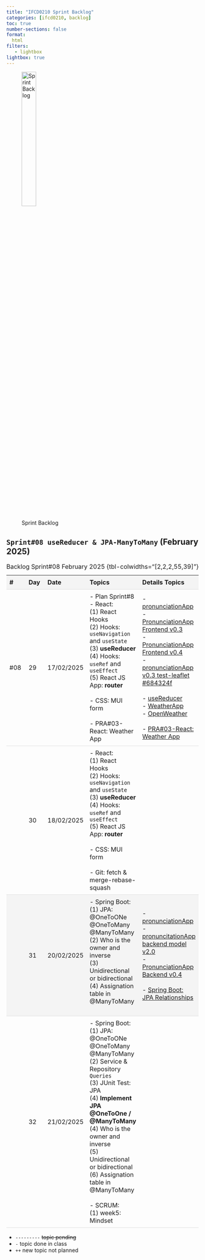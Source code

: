 ```yaml
---
title: "IFCD0210 Sprint Backlog"
categories: [ifcd0210, backlog]
toc: true
number-sections: false
format:
  html
filters:
   - lightbox
lightbox: true
---
```


<style>

.heatMap th { background:  #f4f4f4;}
tr:nth-child(3) {background-color: #f4f4f4;}
th, td {
  padding: 8px;
  text-align: left;
  border-bottom: 1px solid #ddd;
}

tr:hover {background-color:  #f4f4f4;}

</style>

![Sprint Backlog](/images/home/backlog.jpg){width="30%"}

<div class="heatMap">

::: {.column-page-right}


##  ``Sprint#08 useReducer & JPA-ManyToMany`` (February 2025)

| # | Day | Date | Topics |  Details Topics |
| -- | -- | -- | -- | -- |
| #08 | 29 | 17/02/2025 | - Plan Sprint#8 </br>  - React: </br> (1) React Hooks </br> (2) Hooks: `useNavigation` and `useState` </br> (3) **useReducer** </br> (4)  Hooks: `useRef` and `useEffect`  </br>  (5) React JS App: **router** </br> </br>  - CSS: MUI form </br> </br> - PRA#03-React: Weather App |  - [pronunciationApp](https://github.com/AlbertProfe/pronunciationApp){.external target='_blank'} </br>  - [PronunciationApp Frontend v0.3](https://github.com/AlbertProfe/pronunciationApp/blob/frontend-react/frontend/resources/pronunciatonApp-v0.3.md){.external target='_blank'} </br>   - [PronunciationApp Frontend v0.4](https://github.com/AlbertProfe/pronunciationApp/blob/frontend-react/frontend/resources/pronunciatonApp-v0.4.md){.external target='_blank'} </br>- [pronunciationApp v0.3 test-leaflet #684324f](https://github.com/AlbertProfe/pronunciationApp/tree/684324f309ae643e0d32f9d2d660a9500cd09fe5/frontend/pronunciationAppFront){.external target='_blank'} </br> </br>  - [useReducer](/reactjs/reactjs-hook-reducer.qmd){.external target='_blank'} </br>  - [WeatherApp](https://github.com/AlbertProfe/weatherApp){.external target='_blank'} </br> - [OpenWeather](https://openweathermap.org/){.external target='_blank'} </br> </br>  - [PRA#03-React: Weather App](https://github.com/AlbertProfe/pronunciationApp/blob/master/PRA/PRA%2303-React.md){.external target='_blank'}|
| | 30 | 18/02/2025 |  - React: </br> (1) React Hooks </br> (2) Hooks: `useNavigation` and `useState` </br> (3) **useReducer** </br> (4)  Hooks: `useRef` and `useEffect`  </br>  (5) React JS App: **router** </br> </br>  - CSS: MUI form </br> </br> - Git: fetch & merge-rebase-squash </br> | |
| | 31 | 20/02/2025 | - Spring Boot: </br> (1) JPA: @OneToONe @OneToMany @ManyToMany </br>  (2) Who is the owner and inverse </br>  (3) Unidirectional or bidirectional </br> (4)  Assignation table in @ManyToMany </br>  </br>  |  - [pronunciationApp](https://github.com/AlbertProfe/pronunciationApp){.external target='_blank'}  </br>   - [pronuncitationApp backend model v2.0](https://github.com/AlbertProfe/pronunciationApp/tree/backend-spring-boot/backend/resources/jpa/model){.external target='_blank'}</br>  - [PronunciationApp Backend v0.4](https://github.com/AlbertProfe/pronunciationApp/blob/backend-spring-boot/backend/resources/pronunciationApp-v0.4.md){.external target='_blank'}  </br>  </br> - [Spring Boot: JPA Relationships](https://albertprofe.dev/springboot/boot-concepts-jpa-3.html){.external target='_blank'} |
| | 32 | 21/02/2025 | - Spring Boot: </br> (1) JPA: @OneToONe @OneToMany @ManyToMany </br>  (2) Service & Repository `Queries`  </br> (3) JUnit Test: JPA </br> (4) **Implement JPA @OneToOne / @ManyToMany** </br>  (4) Who is the owner and inverse </br>  (5) Unidirectional or bidirectional </br> (6)  Assignation table in @ManyToMany </br> </br> - SCRUM: </br> (1) week5: Mindset </br>   |   |
: Backlog Sprint#08 February 2025 {tbl-colwidths="[2,2,2,55,39]"}
:::

</div>

::: {.callout-note}
- `---------` <s>topic pending</s>
- `-` topic done in class
- `++` new topic not planned
:::


